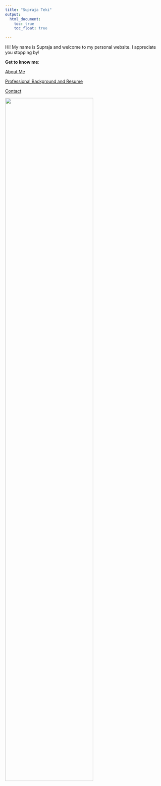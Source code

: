 ```yaml
---
title: "Supraja Teki"
output: 
  html_document:
    toc: true
    toc_float: true
  
---
```


Hi! My name is Supraja and welcome to my personal website. I appreciate you stopping by!

**Get to know me**: 

[About Me](about-me.html)

[Professional Background and Resume](resume.html)

[Contact](connect.html)

<img src="images/landing_page_photo.jpg" style="width:75%">